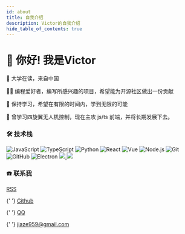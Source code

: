 ```yaml
---
id: about
title: 自我介绍
description: Victor的自我介绍
hide_table_of_contents: true
---
```



# 👋 你好! 我是Victor

🧑 大学在读，来自中国

👨‍💻 编程爱好者，编写所感兴趣的项目，希望能为开源社区做出一份贡献

🌱 保持学习，希望在有限的时间内，学到无限的可能

🐛 曾学习四旋翼无人机控制，现在主攻 js/ts 前端，并将长期发展下去。

### 🛠 技术栈

![JavaScript](https://img.shields.io/badge/-JavaScript-333333?style=flat&logo=javascript)
![TypeScript](https://img.shields.io/badge/-TypeScript-333333?style=flat&logo=typescript) 
![Python](https://img.shields.io/badge/-Python-333333?style=flat&logo=python) 
![React](https://img.shields.io/badge/-React-333333?style=flat&logo=react) 
![Vue](https://img.shields.io/badge/-Vue-333333?style=flat&logo=vue.js) 
![Node.js](https://img.shields.io/badge/-Node-333333?style=flat&logo=node.js) 
![Git](https://img.shields.io/badge/-Git-333333?style=flat-square&logo=git)
![GitHub](https://img.shields.io/badge/-GitHub-333333?style=flat-square&logo=github)
![Electron](https://img.shields.io/badge/-Electron-333333?style=flat&logo=electron)
<a href="https://github.com/xiaowu55">
 <img src='http://github-profile-summary-cards.vercel.app/api/cards/stats?username=xiaowu55&theme=default'/>
  <img src='http://github-profile-summary-cards.vercel.app/api/cards/productive-time?username=xiaowu55&theme=default&utcOffset=8'/>
</a>




### ☎️ 联系我

<p>
  <Icon icon="ri:rss-line" width="20" heigth="20" /> <a href="/rss.xml">RSS</a>
</p>

<p>
  <Icon icon="ri:github-line" width="20" heigth="20" />{' '}
  <a href="https://github.com/xiaowu55">Github</a>
</p>

<p>
  <Icon icon="ri:qq-line" width="20" heigth="20" />{' '}
  <a href="http://wpa.qq.com/msgrd?v=3&uin=156644109&site=qq&menu=yes">QQ</a>
</p>



<p>
  <Icon icon="ri:mail-open-line" width="20" heigth="20" />{' '}
  <a href="mailto:hi@kuizuo.cn">jiaze959@gmail.com</a>
</p>

